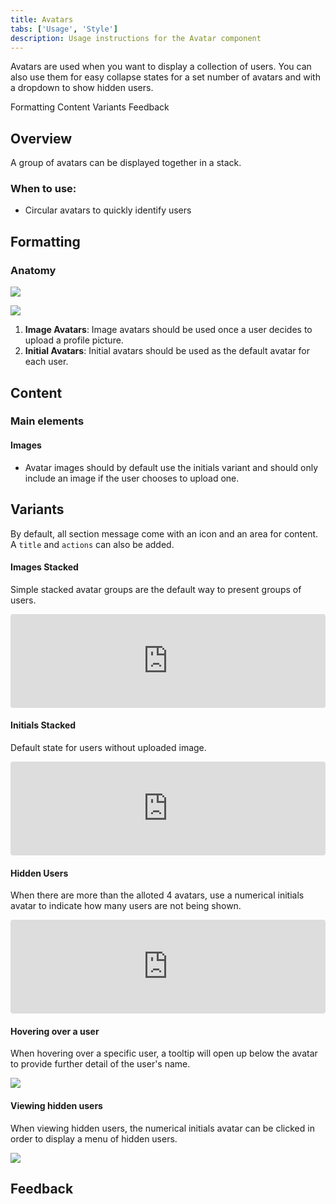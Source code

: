 ```yaml
---
title: Avatars
tabs: ['Usage', 'Style']
description: Usage instructions for the Avatar component
---
```



<PageDescription>

Avatars are used when you want to display a collection of users. You can also use them for easy collapse states for a set number of avatars and with a dropdown to show hidden users.

</PageDescription>

<AnchorLinks>

<AnchorLink>Formatting</AnchorLink>
<AnchorLink>Content</AnchorLink>
<AnchorLink>Variants</AnchorLink>
<AnchorLink>Feedback</AnchorLink>

</AnchorLinks>

## Overview

A group of avatars can be displayed together in a stack.

### When to use:

- Circular avatars to quickly identify users

## Formatting

### Anatomy

<Row>
<Column colLg={2} class="horizontal">

<img src="https://res.cloudinary.com/dgcfg5cwe/image/upload/v1643651134/avatar-anatomy_bmj4fn.svg"></img>

</Column>

<Column colLg={2}>

<img src="https://res.cloudinary.com/dgcfg5cwe/image/upload/v1643651615/Group_701_m11vie.svg"></img>

</Column>

</Row>

1. **Image Avatars**: Image avatars should be used once a user decides to upload a profile picture.
2. **Initial Avatars**: Initial avatars should be used as the default avatar for each user. 

## Content

### Main elements

#### Images

- Avatar images should by default use the initials variant and should only include an image if the user chooses to upload one.

## Variants

By default, all section message come with an icon and an area for content. A ```title``` and ```actions``` can also be added.

#### Images Stacked
Simple stacked avatar groups are the default way to present groups of users. 

<Row>
<Column colLg={8}>

<iframe src="https://codesandbox.io/embed/avatar-group-o9m9l?autoresize=1&fontsize=14&hidenavigation=1&module=%2Fsrc%2Fcomponent%2FAvatarGroup.js&theme=light&view=preview"
     style="width:100%; height:150px; border:0; border-radius: 4px; overflow:hidden;"
     title="Avatar Group"
     sandbox="allow-forms allow-modals allow-popups allow-presentation allow-same-origin allow-scripts"
   ></iframe>

</Column>
</Row>

#### Initials Stacked

Default state for users without uploaded image. 

<Row>
<Column colLg={8}>

<iframe src="https://codesandbox.io/embed/avatar-group-default-9h5gu?autoresize=1&fontsize=14&hidenavigation=1&module=%2Fsrc%2Fcomponent%2FAvatarGroup.js&theme=light&view=preview"
     style="width:100%; height:150px; border:0; border-radius: 4px; overflow:hidden;"
     title="Avatar Group (default)"
     sandbox="allow-forms allow-modals allow-popups allow-presentation allow-same-origin allow-scripts"
   ></iframe>

</Column>
</Row>

#### Hidden Users

When there are more than the alloted 4 avatars, use a numerical initials avatar to indicate how many users are not being shown. 

<Row>
<Column colLg={8}>

<iframe src="https://codesandbox.io/embed/avatar-group-hidden-users-tiljf?autoresize=1&fontsize=14&hidenavigation=1&module=%2Fsrc%2Fcomponent%2FAvatarGroup.js&theme=light&view=preview"
     style="width:100%; height:150px; border:0; border-radius: 4px; overflow:hidden;"
     title="Avatar Group - Hidden Users"
     sandbox="allow-forms allow-modals allow-popups allow-presentation allow-same-origin allow-scripts"
   ></iframe>

</Column>
</Row>

#### Hovering over a user

When hovering over a specific user, a tooltip will open up below the avatar to provide further detail of the user's name. 

<Row>
<Column colLg={8}>

<img src="https://res.cloudinary.com/dgcfg5cwe/image/upload/v1643746574/Size_Hover_with_Tooltip_qeyqs8.svg" class="center"></img>

</Column>
</Row>

#### Viewing hidden users

When viewing hidden users, the numerical initials avatar can be clicked in order to display a menu of hidden users. 

<Row>
<Column colLg={8}>

<img src="https://res.cloudinary.com/dgcfg5cwe/image/upload/v1643746913/Size_Users_Menu_cel5v4.svg" class="center" ></img>

</Column>
</Row>

## Feedback

<FeedbackOverview />